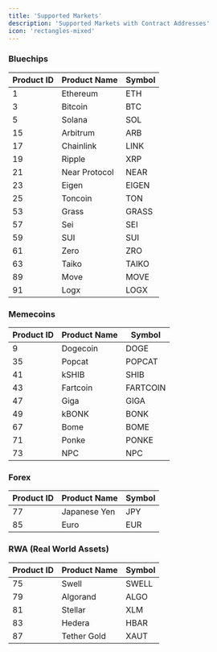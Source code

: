 ```yaml
---
title: 'Supported Markets'
description: 'Supported Markets with Contract Addresses'
icon: 'rectangles-mixed'
---
```


### Bluechips

| Product ID | Product Name      | Symbol |
| ---------- | ----------------- | ------ |
| 1          | Ethereum          | ETH    |
| 3          | Bitcoin           | BTC    |
| 5          | Solana            | SOL    |
| 15         | Arbitrum          | ARB    |
| 17         | Chainlink         | LINK   |
| 19         | Ripple            | XRP    |
| 21         | Near Protocol     | NEAR   |
| 23         | Eigen             | EIGEN  |
| 25         | Toncoin           | TON    |
| 53         | Grass             | GRASS  |
| 57         | Sei               | SEI    |
| 59         | SUI               | SUI    |
| 61         | Zero              | ZRO    |
| 63         | Taiko             | TAIKO  |
| 89         | Move              | MOVE   |
| 91         | Logx              | LOGX   |

### Memecoins

| Product ID | Product Name  | Symbol   |
| ---------- | ------------- | -------- |
| 9          | Dogecoin      | DOGE     |
| 35         | Popcat        | POPCAT   |
| 41         | kSHIB         | SHIB     |
| 43         | Fartcoin      | FARTCOIN |
| 47         | Giga          | GIGA     |
| 49         | kBONK         | BONK     |
| 67         | Bome          | BOME     |
| 71         | Ponke         | PONKE    |
| 73         | NPC           | NPC      |

### Forex

| Product ID | Product Name  | Symbol |
| ---------- | ------------- | ------ |
| 77         | Japanese Yen  | JPY    |
| 85         | Euro          | EUR    |

### RWA (Real World Assets)

| Product ID | Product Name      | Symbol |
| ---------- | ----------------- | ------ |
| 75         | Swell             | SWELL  |
| 79         | Algorand          | ALGO   |
| 81         | Stellar           | XLM    |
| 83         | Hedera            | HBAR   |
| 87         | Tether Gold       | XAUT   |
